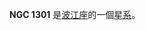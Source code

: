 {{NGCInfoBox|NGCID=NGC 1301|發現者=Stone|發現日期=1886年-月-日|其他編號=ESO 547-32,MCG -3-9-22,IRAS03183-1853|曆元=J2000.0|赤經=3時20分35.4秒
|赤緯=-18°42'57"|星座=波江座|星體=星系|星等=13.3|表面亮度=13.3|藍等=14.1}}

'''NGC 1301''' 是[[波江座|波江座]]的一個[[星系|星系]]。

{{NGCReference|1301}}
{{Catalogs|NGC=1301}}